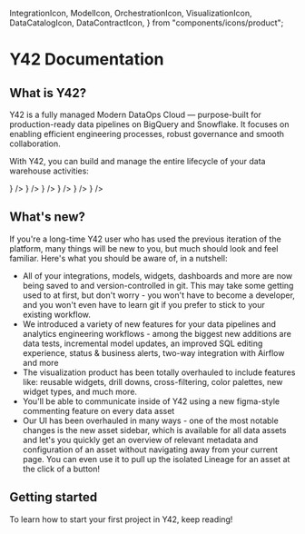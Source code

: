   IntegrationIcon,
  ModelIcon,
  OrchestrationIcon,
  VisualizationIcon,
  DataCatalogIcon,
  DataContractIcon,
} from "components/icons/product";

# Y42 Documentation

## What is Y42?

Y42 is a fully managed Modern DataOps Cloud — purpose-built for production-ready data pipelines on BigQuery and Snowflake. It focuses on enabling efficient engineering processes, robust governance and smooth collaboration.

With Y42, you can build and manage the entire lifecycle of your data warehouse activities:

<LargeCards>
  <LargeCard
    title="Ingest"
    href="/docs/ingest"
    description="Import data into the data warehouse."
    icon={<IntegrationIcon className="h-6 w-6" />}
  />
  <LargeCard
    title="Transform"
    href="/docs/transform"
    description="Convert, clean and reshape data."
    icon={<ModelIcon className="h-6 w-6" />}
  />
  <LargeCard
    title="Publish & Visualize"
    href="/docs/publish"
    description="Create dashboards or connect to external tools."
    icon={<VisualizationIcon className="h-6 w-6" />}
  />
  <LargeCard
    title="Orchestrate"
    href="/docs/orchestrate"
    description="Automate data pipeline processes."
    icon={<OrchestrationIcon className="h-6 w-6" />}
  />
  <LargeCard
    title="Govern"
    href="/docs/govern"
    description="Safeguard data & code quality, access and useability."
    icon={
      <FontAwesomeIcon
        className="h-6 w-6 fill-orange-800 dark:fill-orange-900"
        symbol="building-shield"
      />
    }
  />
  <LargeCard
    title="Collaborate"
    href="/docs/collaborate"
    description="Work data driven across business and tech teams."
    icon={
      <FontAwesomeIcon
        className="h-6 w-6 fill-purple-400 dark:fill-purple-700"
        symbol="code-branch"
      />
    }
  />
</LargeCards>

## What's new?

If you're a long-time Y42 user who has used the previous iteration of the platform, many things will be new to you, but much should look and feel familiar. Here's what you should be aware of, in a nutshell:

- All of your integrations, models, widgets, dashboards and more are now being saved to and version-controlled in git. This may take some getting used to at first, but don't worry - you won't have to become a developer, and you won't even have to learn git if you prefer to stick to your existing workflow.
- We introduced a variety of new features for your data pipelines and analytics engineering workflows - among the biggest new additions are data tests, incremental model updates, an improved SQL editing experience, status & business alerts, two-way integration with Airflow and more
- The visualization product has been totally overhauled to include features like: reusable widgets, drill downs, cross-filtering, color palettes, new widget types, and much more.
- You'll be able to communicate inside of Y42 using a new figma-style commenting feature on every data asset
- Our UI has been overhauled in many ways - one of the most notable changes is the new asset sidebar, which is available for all data assets and let's you quickly get an overview of relevant metadata and configuration of an asset without navigating away from your current page. You can even use it to pull up the isolated Lineage for an asset at the click of a button!

## Getting started

To learn how to start your first project in Y42, keep reading!

